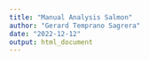 ```yaml
---
title: "Manual Analysis Salmon"
author: "Gerard Temprano Sagrera"
date: "2022-12-12"
output: html_document
---
```


